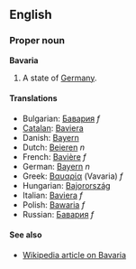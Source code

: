 ==English==
===Proper noun===
'''Bavaria'''

#A state of [[Germany]].

====Translations====
*Bulgarian: [[Бавария]] ''f''
*[[Catalan]]: [[Baviera]]
*Danish: [[Bayern]]
*Dutch: [[Beieren]] ''n''
*French: [[Bavière]] ''f''
*German: [[Bayern]] ''n''
*Greek: [[Βαυαρία]] (Vavaria) ''f''
*Hungarian: [[Bajorország]]
*Italian: [[Baviera]] ''f''
*Polish: [[Bawaria]] ''f''
*Russian: [[Бавария]] ''f''


====See also====
*[[en:Bavaria|Wikipedia article on Bavaria]]